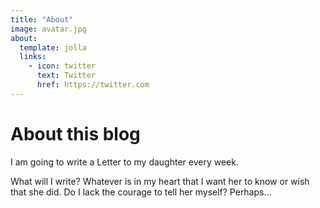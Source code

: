 ```yaml
---
title: "About"
image: avatar.jpg
about:
  template: jolla
  links:
    - icon: twitter
      text: Twitter
      href: https://twitter.com
---
```


# About this blog

I am going to write a Letter to my daughter every week.

What will I write? Whatever is in my heart that I want her to know or
wish that she did. Do I lack the courage to tell her myself? Perhaps...

